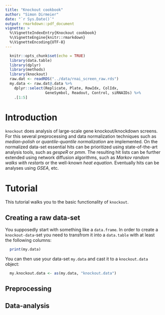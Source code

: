 ```yaml
---
title: "Knockout cookbook"
author: "Simon Dirmeier"
date: "`r Sys.Date()`"
output: rmarkdown::pdf_document
vignette: >
  %\VignetteIndexEntry{Knockout cookbook}
  %\VignetteEngine{knitr::rmarkdown}
  %\VignetteEncoding{UTF-8}
---
```


```r
  knitr::opts_chunk$set(echo = TRUE)
  library(data.table)
  library(dplyr)
  library(methods)
  library(knockout)
  raw.dat <- readRDS("../data/rnai_screen_raw.rds")
  my.data <- raw.dat@.data %>% 
    dplyr::select(Replicate, Plate, RowIdx, ColIdx, 
                  GeneSymbol, Readout, Control, siRNAIDs) %>% 
    .[1:5]
```

# Introduction

`knockout` does analysis of large-scale gene knockout/knockdown screens.
 For this several preprocessing and data normalization techniques such as *median-polish* or *quantile-quantile normalization* are implemented.
 On the normalized data-set essential hits can be prioritized using state-of-the-art analysis tools, such as *gespeR* or *pmm*. 
 The resulting hit lists can be further extended using network diffusion algorithms, such as *Markov random walks with restarts* or the well-known *heat equation*.
 Eventually hits can be analyses using *GSEA*, etc.

# Tutorial

This tutorial walks you to the basic functionality of `knockout`. 

## Creating a raw data-set

You supposedly start with something like a `data.frame`. In order to create a `knockout-data`-set you need to transfrom it into a `data.table` with at least the following columns:

```r
  print(my.data)
```

You can then use your data-set `my.data` and cast it to a `knockout.data` object:

```r
  my.knockout.data <- as(my.data, "knockout.data")
```

## Preprocessing


## Data-analysis

